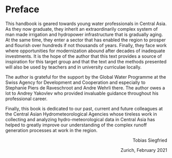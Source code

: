 # Preface {#Preface .unnumbered}

This handbook is geared towards young water professionals in Central Asia. As they now graduate, they inherit an extraordinarily complex system of man made irrigation and hydropower infrastructure that is gradually aging. At the same time, they enter a sector that has enabled the region to prosper and flourish over hundreds if not thousands of years. Finally, they face work where opportunities for modernization abound after decades of inadequate investments. It is the hope of the author that this text provides a source of inspiration for this target group and that the text and the methods presented will also be used by teachers and in university curriculae locally.

The author is grateful for the support by the Global Water Programme at the Swiss Agency for Development and Cooperation and especially to Stephanie Piers de Raveschroot and Andre Wehrli there. The author owes a lot to Andrey Yakovlev who provided invaluable guidance throughout his professional career.

Finally, this book is dedicated to our past, current and future colleagues at the Central Asian Hydrometeorological Agencies whose tireless work in collecting and analyzing hydro-meteorological data in Central Asia has helped to greatly improve our understanding of the complex runoff generation processes at work in the region.

::: {style="text-align: right"}
Tobias Siegfried
:::

::: {style="text-align: right"}
Zurich, February 2021
:::

